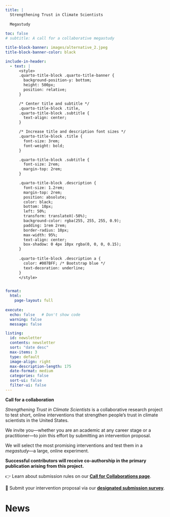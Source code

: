 ```yaml
---
title: | 
  Strengthening Trust in Climate Scientists 
  
  Megastudy
  
toc: false
# subtitle: A call for a collaborative megastudy

title-block-banner: images/alternative_2.jpeg
title-block-banner-color: black

include-in-header:
  - text: |
      <style>
      .quarto-title-block .quarto-title-banner {
        background-position-y: bottom;
        height: 500px;
        position: relative;
      }

      /* Center title and subtitle */
      .quarto-title-block .title,
      .quarto-title-block .subtitle {
        text-align: center;
      }

      /* Increase title and description font sizes */
      .quarto-title-block .title {
        font-size: 3rem;
        font-weight: bold;
      }

      .quarto-title-block .subtitle {
        font-size: 2rem;
        margin-top: 2rem;
      }

      .quarto-title-block .description {
        font-size: 1.2rem;
        margin-top: 2rem;
        position: absolute;
        color: black;
        bottom: 10px;
        left: 50%;
        transform: translateX(-50%);
        background-color: rgba(255, 255, 255, 0.9);
        padding: 1rem 2rem;
        border-radius: 10px;
        max-width: 95%;
        text-align: center;
        box-shadow: 0 4px 10px rgba(0, 0, 0, 0.15);
      }
      
      .quarto-title-block .description a {
        color: #007BFF; /* Bootstrap blue */
        text-decoration: underline;
      }
      </style>


format:
  html:
    page-layout: full
    
execute:
  echo: false   # Don't show code
  warning: false
  message: false

listing:
  id: newsletter
  contents: newsletter
  sort: "date desc"
  max-items: 3
  type: default
  image-align: right
  max-description-length: 175
  date-format: medium
  categories: false
  sort-ui: false
  filter-ui: false
---
```


  
<div class="home-text">

**Call for a collaboration**

*Strengthening Trust in Climate Scientists* is a collaborative research project to test short, online interventions that strengthen people's trust in climate scientists in the United States.  

We invite you—whether you are an academic at any career stage or a practitioner—to join this effort by submitting an intervention proposal.  

We will select the most promising interventions and test them in a *megastudy*—a large, online experiment.

**Successful contributors will receive co-authorship in the primary publication arising from this project.**

👉 Learn about submission rules on our [**Call for Collaborations page**](../../call_for_collaborations.qmd).  

📝 Submit your intervention proposal via our [**designated submission survey**](https://stanforduniversity.qualtrics.com/jfe/form/SV_afM7nQCU4wucFTg).

</div>

# News

:::{#newsletter}
:::
